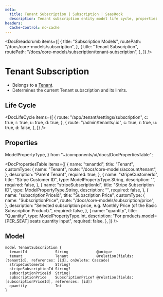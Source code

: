 ```yaml
---
meta:
  title: Tenant Subscription | Subscription | SaasRock
  description: Tenant subscription entity model life cycle, properties and model
headers:
  Cache-Control: no-cache
---
```



<DocBreadcrumb
  items={[
    {
      title: "Subscription Models",
      routePath: "/docs/core-models/subscription",
    },
    {
      title: "Tenant Subscription",
      routePath:
        "/docs/core-models/subscription/tenant-subscription",
    },
  ]}
/>

# Tenant Subscription

- Belongs to a [Tenant](/docs/core-models/account/tenant).
- Determines the current Tenant subscription and its limits.

## Life Cycle


<DocLifeCycle
  items={[
    {
      route: "/app/:tenant/settings/subscription",
      c: true,
      r: true,
      u: true,
      d: true,
    },
    {
      route: "/admin/tenants/:id",
      c: true,
      r: true,
      u: true,
      d: false,
    },
  ]}
/>

## Properties

  ModelPropertyType,
} from "~/components/ui/docs/DocPropertiesTable";

<DocPropertiesTable
  items={[
    {
      name: "tenantId",
      title: "Tenant",
      customType: {
        name: "Tenant",
        route: "/docs/core-models/account/tenant",
      },
      description: "Parent Tenant",
      required: true,
    },
    {
      name: "stripeCustomerId",
      title: "Stripe Customer ID",
      type: ModelPropertyType.String,
      description: "",
      required: false,
    },
    {
      name: "stripeSubscriptionId",
      title: "Stripe Subscription ID",
      type: ModelPropertyType.String,
      description: "",
      required: false,
    },
    {
      name: "subscriptionPriceId",
      title: "Subscription Price",
      customType: {
        name: "SubscriptionPrice",
        route: "/docs/core-models/subscription/price",
      },
      description:
        "Selected subscription price, e.g. Monthly Price (of the Basic Subscription Product).",
      required: false,
    },
    {
      name: "quantity",
      title: "Quantity",
      type: ModelPropertyType.Int,
      description:
        "For products.model=[PER_SEAT] seats quantity input",
      required: false,
    },
  ]}
/>

## Model

```
model TenantSubscription {
  tenantId             String             @unique
  tenant               Tenant             @relation(fields: [tenantId], references: [id], onDelete: Cascade)
  stripeCustomerId     String?
  stripeSubscriptionId String?
  subscriptionPriceId  String?
  subscriptionPrice    SubscriptionPrice? @relation(fields: [subscriptionPriceId], references: [id])
  quantity             Int
}
```
